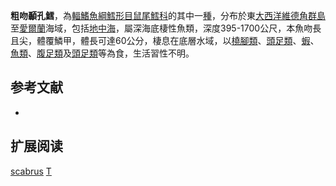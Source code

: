 {{Speciesbox
| name = 粗吻顳孔鱈
| status = NE
| status_system = iucn3.1
| trend = unknow
| genus = Trachyrincus
| species = scabrus
| authority = [[Rafinesque|Rafinesque]], 1810
| synonyms = *''Oxycephas scabrus'', Rafinesque, 1810
*''Trachyrhinchus scabrus'', Rafinesque, 1810
*''Trachyrincus anonyme'', Giorna, 1809
*''Lepidoleprus trachyrincus'', Risso, 1810
*''Trachyrincus trachyrincus'', Risso, 1810
}}
'''粗吻顳孔鱈'''，為[[輻鰭魚綱|輻鰭魚綱]][[鱈形目|鱈形目]][[鼠尾鱈科|鼠尾鱈科]]的其中一[[種|種]]，分布於東[[大西洋|大西洋]][[維德角群島|維德角群島]]至[[愛爾蘭|愛爾蘭]]海域，包括[[地中海|地中海]]，屬深海底棲性魚類，深度395-1700公尺，本魚吻長且尖，體覆鱗甲，體長可達60公分，棲息在底層水域，以[[橈腳類|橈腳類]]、[[頭足類|頭足類]]、[[蝦|蝦]]、[[魚類|魚類]]、[[腹足類|腹足類]]及[[頭足類|頭足類]]等為食，生活習性不明。

==参考文献==
*{{FishBase_species|genus=Trachyrincus|species=scabrus|year=2015|month=12}}

== 扩展阅读 ==
{{refbegin}}
{{wikispecies-inline|Trachyrincus scabrus|粗吻顳孔鱈}}
{{refend}}
{{Taxonbar|from=Q1966433}}

[[Category:顳孔鱈屬|scabrus]]
[[Category:1810年描述的鱼类|T]]


{{鱈形目小作品}}